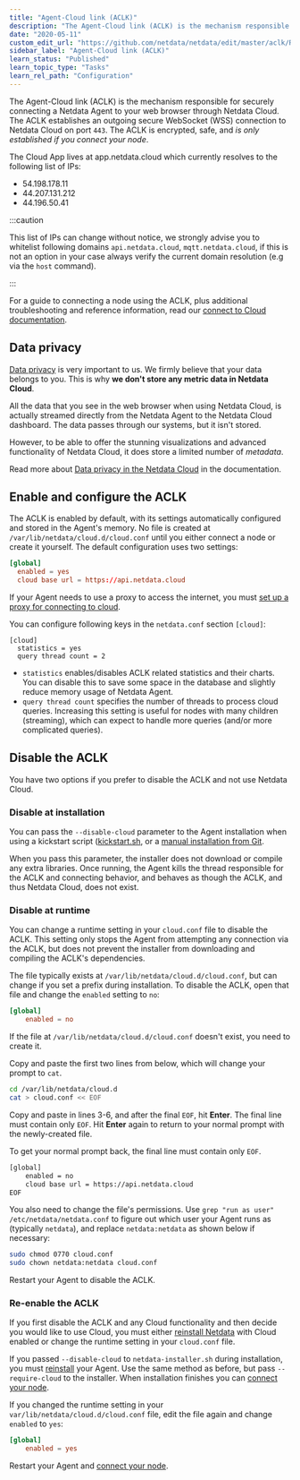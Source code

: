 ```yaml
---
title: "Agent-Cloud link (ACLK)"
description: "The Agent-Cloud link (ACLK) is the mechanism responsible for connecting a Netdata agent to Netdata Cloud."
date: "2020-05-11"
custom_edit_url: "https://github.com/netdata/netdata/edit/master/aclk/README.md"
sidebar_label: "Agent-Cloud link (ACLK)"
learn_status: "Published"
learn_topic_type: "Tasks"
learn_rel_path: "Configuration"
---
```



The Agent-Cloud link (ACLK) is the mechanism responsible for securely connecting a Netdata Agent to your web browser
through Netdata Cloud. The ACLK establishes an outgoing secure WebSocket (WSS) connection to Netdata Cloud on port
`443`. The ACLK is encrypted, safe, and _is only established if you connect your node_.

The Cloud App lives at app.netdata.cloud which currently resolves to the following list of IPs: 

- 54.198.178.11
- 44.207.131.212
- 44.196.50.41 
 
:::caution

This list of IPs can change without notice, we strongly advise you to whitelist following domains `api.netdata.cloud`, `mqtt.netdata.cloud`, if
this is not an option in your case always verify the current domain resolution (e.g via the `host` command).

:::

For a guide to connecting a node using the ACLK, plus additional troubleshooting and reference information, read our [connect to Cloud
documentation](/docs/nightly/configuration/connect-agent-to-cloud).

## Data privacy
[Data privacy](https://netdata.cloud/privacy/) is very important to us. We firmly believe that your data belongs to
you. This is why **we don't store any metric data in Netdata Cloud**.

All the data that you see in the web browser when using Netdata Cloud, is actually streamed directly from the Netdata Agent to the Netdata Cloud dashboard. 
The data passes through our systems, but it isn't stored.

However, to be able to offer the stunning visualizations and advanced functionality of Netdata Cloud, it does store a limited number of _metadata_.

Read more about [Data privacy in the Netdata Cloud](/docs/nightly/concepts/data-privacy-in-the-netdata-cloud) in the documentation.


## Enable and configure the ACLK

The ACLK is enabled by default, with its settings automatically configured and stored in the Agent's memory. No file is
created at `/var/lib/netdata/cloud.d/cloud.conf` until you either connect a node or create it yourself. The default
configuration uses two settings:

```conf
[global]
  enabled = yes
  cloud base url = https://api.netdata.cloud
```

If your Agent needs to use a proxy to access the internet, you must [set up a proxy for
connecting to cloud](/docs/nightly/configuration/connect-agent-to-cloud#connect-through-a-proxy).

You can configure following keys in the `netdata.conf` section `[cloud]`:
```
[cloud]
  statistics = yes
  query thread count = 2
```

- `statistics` enables/disables ACLK related statistics and their charts. You can disable this to save some space in the database and slightly reduce memory usage of Netdata Agent.
- `query thread count` specifies the number of threads to process cloud queries. Increasing this setting is useful for nodes with many children (streaming), which can expect to handle more queries (and/or more complicated queries).

## Disable the ACLK

You have two options if you prefer to disable the ACLK and not use Netdata Cloud.

### Disable at installation

You can pass the `--disable-cloud` parameter to the Agent installation when using a kickstart script
([kickstart.sh](/docs/nightly/installation/installation-methods/one-line-installer-kickstart.sh), or a [manual installation from
Git](/docs/nightly/installation/install-netdata-on-linux-from-a-git-checkout).

When you pass this parameter, the installer does not download or compile any extra libraries. Once running, the Agent
kills the thread responsible for the ACLK and connecting behavior, and behaves as though the ACLK, and thus Netdata Cloud,
does not exist.

### Disable at runtime

You can change a runtime setting in your `cloud.conf` file to disable the ACLK. This setting only stops the Agent from
attempting any connection via the ACLK, but does not prevent the installer from downloading and compiling the ACLK's
dependencies.

The file typically exists at `/var/lib/netdata/cloud.d/cloud.conf`, but can change if you set a prefix during
installation. To disable the ACLK, open that file and change the `enabled` setting to `no`:

```conf
[global]
    enabled = no
```

If the file at `/var/lib/netdata/cloud.d/cloud.conf` doesn't exist, you need to create it. 

Copy and paste the first two lines from below, which will change your prompt to `cat`.

```bash
cd /var/lib/netdata/cloud.d
cat > cloud.conf << EOF
```

Copy and paste in lines 3-6, and after the final `EOF`, hit **Enter**. The final line must contain only `EOF`. Hit **Enter** again to return to your normal prompt with the newly-created file.

To get your normal prompt back, the final line
must contain only `EOF`.

```bash
[global]
    enabled = no
    cloud base url = https://api.netdata.cloud
EOF
```

You also need to change the file's permissions. Use `grep "run as user" /etc/netdata/netdata.conf` to figure out which
user your Agent runs as (typically `netdata`), and replace `netdata:netdata` as shown below if necessary:

```bash
sudo chmod 0770 cloud.conf
sudo chown netdata:netdata cloud.conf
```

Restart your Agent to disable the ACLK.

### Re-enable the ACLK

If you first disable the ACLK and any Cloud functionality and then decide you would like to use Cloud, you must either
[reinstall Netdata](/docs/nightly/installation/reinstall-the-netdata-agent) with Cloud enabled or change the runtime setting in your
`cloud.conf` file.

If you passed `--disable-cloud` to `netdata-installer.sh` during installation, you must
[reinstall](/docs/nightly/installation/reinstall-the-netdata-agent) your Agent. Use the same method as before, but pass `--require-cloud` to
the installer. When installation finishes you can [connect your node](/docs/nightly/configuration/connect-agent-to-cloud#how-to-connect-a-node).

If you changed the runtime setting in your `var/lib/netdata/cloud.d/cloud.conf` file, edit the file again and change
`enabled` to `yes`:

```conf
[global]
    enabled = yes
```

Restart your Agent and [connect your node](/docs/nightly/configuration/connect-agent-to-cloud#how-to-connect-a-node).


